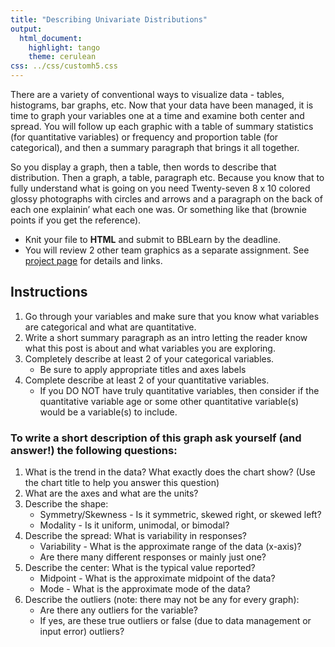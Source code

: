 ```yaml
---
title: "Describing Univariate Distributions"
output:
  html_document:
    highlight: tango
    theme: cerulean
css: ../css/customh5.css
---
```


There are a variety of conventional ways to visualize data - tables, histograms, bar graphs, etc. Now that your data have been managed, it is time to graph your variables one at a time and examine both center and spread. You will follow up each graphic with a table of summary statistics (for quantitative variables) or frequency and proportion table (for categorical), and then a summary paragraph that brings it all together. 

So you display a graph, then a table, then words to describe that distribution. Then a graph, a table, paragraph etc. 
Because you know that to fully understand what is going on you need Twenty-seven 8 x 10 colored glossy photographs with circles and arrows and a paragraph on the back of each one explainin' what each one was. Or something like that (brownie points if you get the reference).

* Knit your file to **HTML** and submit to BBLearn by the deadline.
* You will review 2 other team graphics as a separate assignment. See [project page](https://norcalbiostat.github.io/MATH315/project.html) for details and links. 
 
 
## Instructions

1. Go through your variables and make sure that you know what variables are categorical and what are quantitative.
2. Write a short summary paragraph as an intro letting the reader know what this post is about and what variables you are exploring. 
3. Completely describe at least 2 of your categorical variables. 
    - Be sure to apply appropriate titles and axes labels 
4. Complete describe at least 2 of your quantitative variables. 
    - If you DO NOT have truly quantitative variables, then consider if the quantitative variable age or some other quantitative variable(s) would be a variable(s) to include. 


### To write a short description of this graph ask yourself (and answer!) the following questions:
1. What is the trend in the data? What exactly does the chart show? (Use the chart title to help you answer this question)
2. What are the axes and what are the units?
3. Describe the shape:
    - Symmetry/Skewness - Is it symmetric, skewed right, or skewed left?
    - Modality - Is it uniform, unimodal, or bimodal?             
4. Describe the spread: What is variability in responses?  
    - Variability - What is the approximate range of the data (x-axis)?
    - Are there many different responses or mainly just one?
5. Describe the center: What is the typical value reported? 
    - Midpoint - What is the approximate midpoint of the data?
    - Mode - What is the approximate mode of the data?
6. Describe the outliers (note: there may not be any for every graph):
    - Are there any outliers for the variable?
    - If yes, are these true outliers or false (due to data management or input error) outliers?


